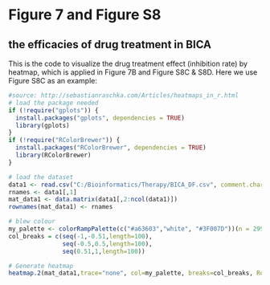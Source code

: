 # Figure 7 and Figure S8

## the efficacies of drug treatment in BICA

This is the code to visualize the drug treatment effect (inhibition rate) by heatmap, which is applied in Figure 7B and Figure S8C & S8D.
Here we use Figure S8C as an example:

```r
#source: http://sebastianraschka.com/Articles/heatmaps_in_r.html
# load the package needed
if (!require("gplots")) {
  install.packages("gplots", dependencies = TRUE)
  library(gplots)
}
if (!require("RColorBrewer")) {
  install.packages("RColorBrewer", dependencies = TRUE)
  library(RColorBrewer)
}

# load the dataset
data1 <- read.csv("C:/Bioinformatics/Therapy/BICA_DF.csv", comment.char="#")
rnames <- data1[,1]
mat_data1 <- data.matrix(data1[,2:ncol(data1)])
rownames(mat_data1) <- rnames

# blew colour 
my_palette <- colorRampPalette(c("#a63603","white", "#3F007D"))(n = 299)
col_breaks = c(seq(-1,-0.51,length=100),  
               seq(-0.5,0.5,length=100),           
               seq(0.51,1,length=100))             

# Generate heatmap
heatmap.2(mat_data1,trace="none", col=my_palette, breaks=col_breaks, Rowv="NA", Colv="NA", dendrogram="none")
```

